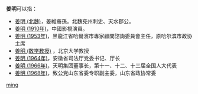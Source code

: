 '''姜明'''可以指：
* [[姜明_(北魏)|姜明 (北魏)]]，姜維裔孫。北魏兗州刺史、天水郡公。
* [[姜明_(1910年)|姜明 (1910年)]]，中國影視演員。
* [[姜明_(1953年)|姜明 (1953年)]]，黑龍江省哈爾濱市專家顧問諮詢委員會主任，原哈尔滨市政协主席
* [[姜明_(数学教授)|姜明 (数学教授)]]<!--约1962年生-->，北京大学教授
* [[姜明_(1964年)|姜明 (1964年)]]，安徽省司法厅党委书记、厅长
* [[姜明_(1966年)|姜明 (1966年)]]，天明集团董事长，第十一、十二、十三届全国人大代表
* [[姜明_(1968年)|姜明 (1968年)]]，致公党山东省委专职副主委，山东省政协常委

{{disambig}}

[[Category:二字姜姓人名消歧义|ming]]